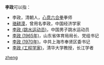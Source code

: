 '''李政'''可以指：
* 李政，清朝人，[[心意六合拳|心意六合拳]]拳师
* [[骆耕漠|骆耕漠]]，曾用名李政，中国经济学家
* [[李政_(跳水运动员)|李政 (跳水运动员)]]，中国男子跳水运动员
* [[李政_(1965年)|李政 (1965年)]]，山东省体育局局长、党组书记
* [[李政_(1970年)|李政 (1970年)]]，中共上海市奉贤区委书记
* [[李政_(工程学家)|李政 (工程学家)]]，清华大学教授，长江学者
{{disambig}}

[[Category:二字李姓人名消歧义|zheng]]